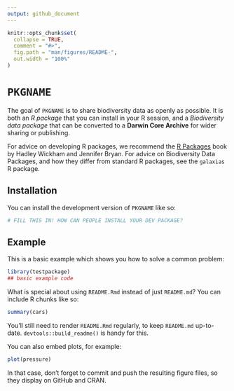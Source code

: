 ```yaml
---
output: github_document
---
```


<!-- README.md is generated from README.Rmd. Please edit that file -->

```r
knitr::opts_chunk$set(
  collapse = TRUE,
  comment = "#>",
  fig.path = "man/figures/README-",
  out.width = "100%"
)
```

# `PKGNAME`

The goal of `PKGNAME` is to share biodiversity data as openly as 
possible. It is both an *R package* that you can install in your R session, and 
a *Biodiversity data package* that can be converted to a **Darwin Core Archive** 
for wider sharing or publishing.

For advice on developing R packages, we recommend the 
[R Packages](https://r-pkgs.org) book by Hadley Wickham and Jennifer Bryan. 
For advice on Biodiversity Data Packages, and how they differ from standard R 
packages, see the `galaxias` R package.

## Installation

You can install the development version of `PKGNAME` like so:

``` r
# FILL THIS IN! HOW CAN PEOPLE INSTALL YOUR DEV PACKAGE?
```

## Example

This is a basic example which shows you how to solve a common problem:

```r
library(testpackage)
## basic example code
```

What is special about using `README.Rmd` instead of just `README.md`? You can include R chunks like so:

```r
summary(cars)
```

You'll still need to render `README.Rmd` regularly, to keep `README.md` up-to-date. `devtools::build_readme()` is handy for this.

You can also embed plots, for example:

```r
plot(pressure)
```

In that case, don't forget to commit and push the resulting figure files, so they display on GitHub and CRAN.

